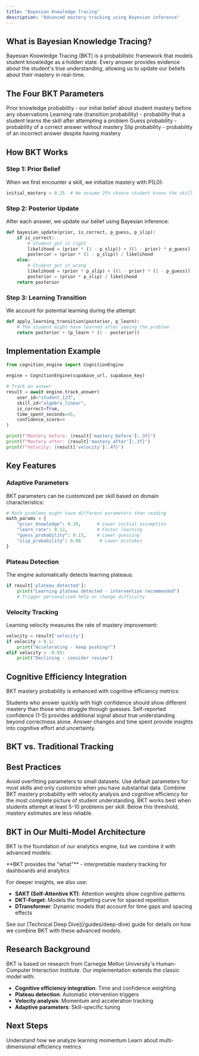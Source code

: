 ```yaml
---
title: "Bayesian Knowledge Tracing"
description: "Advanced mastery tracking using Bayesian inference"
---
```


## What is Bayesian Knowledge Tracing?

Bayesian Knowledge Tracing (BKT) is a probabilistic framework that models student knowledge as a hidden state. Every answer provides evidence about the student's true understanding, allowing us to update our beliefs about their mastery in real-time.

## The Four BKT Parameters

<ParamField name="P(L0)" default="0.25" required>
Prior knowledge probability - our initial belief about student mastery before any observations
</ParamField>

<ParamField name="P(T)" default="0.10" required>
Learning rate (transition probability) - probability that a student learns the skill after attempting a problem
</ParamField>

<ParamField name="P(G)" default="0.25" required>
Guess probability - probability of a correct answer without mastery
</ParamField>

<ParamField name="P(S)" default="0.10" required>
Slip probability - probability of an incorrect answer despite having mastery
</ParamField>

## How BKT Works

### Step 1: Prior Belief

When we first encounter a skill, we initialize mastery with P(L0):

```python
initial_mastery = 0.25  # We assume 25% chance student knows the skill
```

### Step 2: Posterior Update

After each answer, we update our belief using Bayesian inference:

```python
def bayesian_update(prior, is_correct, p_guess, p_slip):
    if is_correct:
        # Student got it right
        likelihood = (prior * (1 - p_slip)) + ((1 - prior) * p_guess)
        posterior = (prior * (1 - p_slip)) / likelihood
    else:
        # Student got it wrong
        likelihood = (prior * p_slip) + ((1 - prior) * (1 - p_guess))
        posterior = (prior * p_slip) / likelihood
    return posterior
```

### Step 3: Learning Transition

We account for potential learning during the attempt:

```python
def apply_learning_transition(posterior, p_learn):
    # The student might have learned after seeing the problem
    return posterior + (p_learn * (1 - posterior))
```

## Implementation Example

```python
from cognition_engine import CognitionEngine

engine = CognitionEngine(supabase_url, supabase_key)

# Track an answer
result = await engine.track_answer(
    user_id="student_123",
    skill_id="algebra_linear",
    is_correct=True,
    time_spent_seconds=45,
    confidence_score=4
)

print(f"Mastery before: {result['mastery_before']:.3f}")
print(f"Mastery after: {result['mastery_after']:.3f}")
print(f"Velocity: {result['velocity']:.4f}")
```

## Key Features

### Adaptive Parameters

BKT parameters can be customized per skill based on domain characteristics:

```python
# Math problems might have different parameters than reading
math_params = {
    "prior_knowledge": 0.20,      # Lower initial assumption
    "learn_rate": 0.12,           # Faster learning
    "guess_probability": 0.15,    # Lower guessing
    "slip_probability": 0.08       # Lower mistakes
}
```

### Plateau Detection

The engine automatically detects learning plateaus:

```python
if result['plateau_detected']:
    print("Learning plateau detected - intervention recommended")
    # Trigger personalized help or change difficulty
```

### Velocity Tracking

Learning velocity measures the rate of mastery improvement:

```python
velocity = result['velocity']
if velocity > 0.1:
    print("Accelerating - keep pushing!")
elif velocity < -0.05:
    print("Declining - consider review")
```

## Cognitive Efficiency Integration

BKT mastery probability is enhanced with cognitive efficiency metrics:

<AccordionGroup>
  <Accordion title="Time-Based Calibration">
    Students who answer quickly with high confidence should show different mastery than those who struggle through guesses.
  </Accordion>

  <Accordion title="Confidence Scores">
    Self-reported confidence (1-5) provides additional signal about true understanding beyond correctness alone.
  </Accordion>

  <Accordion title="Hesitation Patterns">
    Answer changes and time spent provide insights into cognitive effort and uncertainty.
  </Accordion>
</AccordionGroup>

## BKT vs. Traditional Tracking

<ComparisonTable>
  <ComparisonRow
    feature="Knowledge Model"
    whatOursDoes="Binary (know/doesn't know)"
    whatOursShouldDo="Probabilistic (belief distribution)"
  />
  <ComparisonRow
    feature="Update Frequency"
    whatOursDoes="After completion"
    whatOursShouldDo="Every single answer"
  />
  <ComparisonRow
    feature="Confidence"
    whatOursDoes="No confidence measure"
    whatOursShouldDo="Probability-based confidence"
  />
  <ComparisonRow
    feature="Learning Detection"
    whatOursDoes="No model of learning process"
    whatOursShouldDo="Explicit learning transitions"
  />
</ComparisonTable>

## Best Practices

<Warning>
Avoid overfitting parameters to small datasets. Use default parameters for most skills and only customize when you have substantial data.
</Warning>

<Tip>
Combine BKT mastery probability with velocity analysis and cognitive efficiency for the most complete picture of student understanding.
</Tip>

<Info>
BKT works best when students attempt at least 5-10 problems per skill. Below this threshold, mastery estimates are less reliable.
</Info>

## BKT in Our Multi-Model Architecture

BKT is the foundation of our analytics engine, but we combine it with advanced models:

<Info>
**BKT provides the "what"** - interpretable mastery tracking for dashboards and analytics
</Info>

For deeper insights, we also use:
- **SAKT (Self-Attentive KT)**: Attention weights show cognitive patterns
- **DKT-Forget**: Models the forgetting curve for spaced repetition
- **DTransformer**: Dynamic models that account for time gaps and spacing effects

<Tip>
See our [Technical Deep Dive](/guides/deep-dive) guide for details on how we combine BKT with these advanced models.
</Tip>

## Research Background

BKT is based on research from Carnegie Mellon University's Human-Computer Interaction Institute. Our implementation extends the classic model with:

- **Cognitive efficiency integration**: Time and confidence weighting
- **Plateau detection**: Automatic intervention triggers
- **Velocity analysis**: Momentum and acceleration tracking
- **Adaptive parameters**: Skill-specific tuning

## Next Steps

<CardGroup cols={2}>
  <Card
    title="Learning Velocity"
    icon="gauge"
    href="/guides/velocity"
  >
    Understand how we analyze learning momentum
  </Card>
  <Card
    title="Cognitive Efficiency"
    icon="chart-mixed"
    href="/guides/efficiency"
  >
    Learn about multi-dimensional efficiency metrics
  </Card>
</CardGroup>


